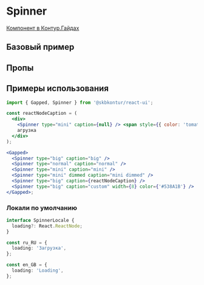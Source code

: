 
<Meta of={SpinnerStories} />

# Spinner

[Компонент в Контур.Гайдах](https)

## Базовый пример

<Primary />

## Пропы

<Controls />

## Примеры использования

```jsx harmony
import { Gapped, Spinner } from '@skbkontur/react-ui';

const reactNodeCaption = (
  <div>
    <Spinner type="mini" caption={null} /> <span style={{ color: 'tomato', fontSize: '1.3em' }}>З</span>
    агрузка
  </div>
);

<Gapped>
  <Spinner type="big" caption="big" />
  <Spinner type="normal" caption="normal" />
  <Spinner type="mini" caption="mini" />
  <Spinner type="mini" dimmed caption="mini dimmed" />
  <Spinner type="big" caption={reactNodeCaption} />
  <Spinner type="big" caption="custom" width={8} color={'#538A1B'} />
</Gapped>;
```

### Локали по умолчанию

```typescript static
interface SpinnerLocale {
  loading?: React.ReactNode;
}

const ru_RU = {
  loading: 'Загрузка',
};

const en_GB = {
  loading: 'Loading',
};
```
